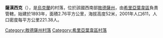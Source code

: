 {{coord|47|15|47|N|30|2|16|E|scale:30000|display=title}}

'''薩漢西克'''（{{lang-uk|Саханське}}），是[[烏克蘭|烏克蘭]]的村落，位於該國西南部[[敖德薩州|敖德薩州]]，由[[希里亞葉韋區|希里亞葉韋區]]負責管轄，始建於1893年，面積2.76平方公里，海拔高度52米，2001年人口611，人口密度每平方公里221.38人。

{{DEFAULTSORT:Саханське}}
[[Category:敖德薩州村落|Category:敖德薩州村落]]
[[Category:希里亞葉韋區村落|Category:希里亞葉韋區村落]]


{{Odessa-geo-stub}}